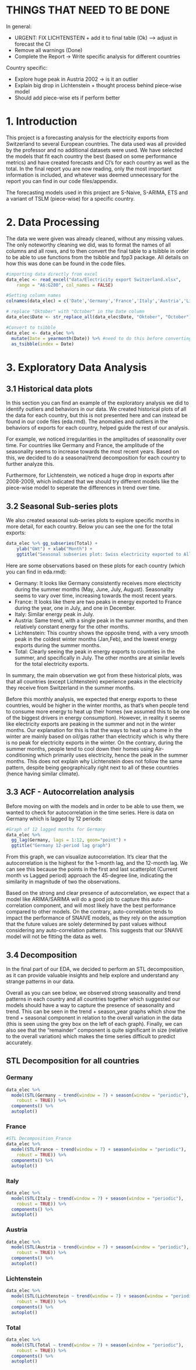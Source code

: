 
# THINGS THAT NEED TO BE DONE 

In general: 

- URGENT: FIX LICHTENSTEIN + add it to final table (Ok)
--> adjust in forecast the CI
- Remove all warnings (Done)
- Complete the Report -> Write specific analysis for different countries

Country specific:

- Explore huge peak in Austria 2002 -> is it an outlier 
- Explain big drop in Lichtenstein + thought process behind piece-wise model 
- Should add piece-wise ets if perform better

# 1. Introduction 

This project is a forecasting analysis for the electricity exports from Switzerland to several European countries. The data used was all provided by the professor and no additional datasets were used. We have selected the models that fit each country the best (based on some performance metrics) and have created forecasts and CI's for each country as well as the total. In the final report you are now reading, only the most important information is included, and whatever was deemed unnecessary for the report you can find in our code files/appendix. 

The forecasting models used in this project are S-Naive, S-ARIMA, ETS and a variant of TSLM (piece-wise) for a specific country. 


# 2. Data Processing 

The data we were given was already cleaned, without any missing values. The only noteworthy cleaning we did, was to format the names of all columns and all rows, and to then convert the final table to a tsibble in order to be able to use functions from the tsibble and fpp3 package. All details on how this was done can be found in the code files.

```r
#importing data directly from excel
data_elec <- read_excel("data/Electricity export Switzerland.xlsx", 
    range = "A6:G280", col_names = FALSE)

#Setting column names
colnames(data_elec) = c('Date','Germany','France','Italy','Austria','Lichtenstein','Total')

# replace "Oktober" with "October" in the Date column
data_elec$Date <- str_replace_all(data_elec$Date, "Oktober", "October")

#Convert to tsibble 
data_elec <- data_elec %>%
  mutate(Date = yearmonth(Date)) %>% #need to do this before converting to get proper format
  as_tsibble(index = Date)
```



# 3. Exploratory Data Analysis

## 3.1 Historical data plots 

In this section you can find an example of the exploratory analysis we did to identify outliers and behaviors in our data. We created historical plots of all the data for each country, but this is not presented here and can instead be found in our code files (eda.rmd). The anomalies and outliers in the behaviors of exports for each country, helped guide the rest of our analysis. 

For example, we noticed irregularities in the amplitudes of seasonality over time. For countries like Germany and France, the amplitude of the seasonality seems to increase towards the most recent years. Based on this, we decided to do a seasonal/trend decomposition for each country to further analyze this.

Furthermore, for Lichtenstein, we noticed a huge drop in exports after 2008-2009, which indicated that we should try different models like the piece-wise model to seperate the differences in trend over time. 

## 3.2 Seasonal Sub-series plots 

We also created seasonal sub-series plots to explore specific months in more detail, for each country. Below you can see the one for the total exports: 

```r
data_elec %>% gg_subseries(Total) +
    ylab("GWt") + xlab("Month") +
    ggtitle("Seasonal subseries plot: Swiss electricity exported to All countries")
```

Here are some observations based on these plots for each country (which you can find in eda.rmd):  

- Germany: It looks like Germany consistently receives more electricity during the summer months (May, June, July, August). Seasonality seems to vary over time, increasing towards the most recent years.
- France: It looks like there are two peaks in energy exported to France during the year, one in July, and one in December.  
- Italy: Similar energy peak in July.
- Austria: Same trend, with a single peak in the summer months, and then relatively constant energy for the other months.
- Lichtenstein: This country shows the opposite trend, with a very smooth peak in the coldest winter months (Jan,Feb), and the lowest energy exports during the summer months.  
- Total: Clearly seeing the peak in energy exports to countries in the summer, and specifically in July. The other months are at similar levels for the total electricity exports.

In summary, the main observation we got from these historical plots, was that all countries (except Lichtenstein) experience peaks in the electricity they receive from Switzerland in the summer months. 

Before this monthly analysis, we expected that energy exports to these countries, would be higher in the winter months, as that's when people tend to consume more energy to heat up their homes (we assumed this to be one of the biggest drivers in energy consumption). However, in reality it seems like electricity exports are peaking in the summer and not in the winter months. Our explanation for this is that the ways to heat up a home in the winter are mainly based on oil/gas rather than electricity which is why there is no peak for electricity exports in the winter. On the contrary, during the summer months, people tend to cool down their homes using Air-conditioning which primarily uses electricity, hence the peak in the summer months. This does not explain why Lichtenstein does not follow the same pattern, despite being geographically right next to all of these countries (hence having similar climate). 

## 3.3 ACF - Autocorrelation analysis

Before moving on with the models and in order to be able to use them, we wanted to check for autocorrelation in the time series. Here is data on Germany which is lagged by 12 periods:

```r
#Graph of 12 lagged months for Germany
data_elec %>% 
  gg_lag(Germany, lags = 1:12, geom="point") + 
  ggtitle("Germany 12-period lag graph")
```

From this graph, we can visualize autocorrelation. It's clear that the autocorrelation is the highest for the 1-month lag, and the 12-month lag. We can see this because the points in the first and last scatterplot (Current month vs Lagged period) approach the 45-degree line, indicating the similarity in magnitude of two the observations. 

Based on the strong and clear presence of autocorrelation, we expect that a model like ARIMA/SARIMA will do a good job to capture this auto-correlation component, and will most likely have the best performance compared to other models. On the contrary, auto-correlation tends to impact the performance of SNAIVE models, as they rely on the assumption that the future values are solely determined by past values without considering any auto-correlation patterns. This suggests that our SNAIVE model will not be fitting the data as well.

## 3.4 Decomposition

In the final part of our EDA, we decided to perform an STL decomposition, as it can provide valuable insights and help explore and understand any strange patterns in our data. 

Overall as you can see below, we observed strong seasonality and trend patterns in each country and all countries together which suggested our models should have a way to capture the presence of seasonality and trend. This can be seen in the trend + season_year graphs which show the trend + seasonal component in relation to the overall variation in the data (this is seen using the grey box on the left of each graph). Finally, we can also see that the "remainder" component is quite significant in size (relative to the overall variation) which makes the time series difficult to predict accurately.

## STL Decomposition for all countries {.tabset}
### **Germany**
```r
data_elec %>%
  model(STL(Germany ~ trend(window = 7) + season(window = "periodic"),
    robust = TRUE)) %>%
  components() %>%
  autoplot()
``` 

### **France**
```r
#STL Decomposition_France
data_elec %>%
  model(STL(France ~ trend(window = 7) + season(window = "periodic"),
    robust = TRUE)) %>%
  components() %>%
  autoplot()
```

### **Italy**
```r
data_elec %>%
  model(STL(Italy ~ trend(window = 7) + season(window = "periodic"),
    robust = TRUE)) %>%
  components() %>%
  autoplot()
```

### **Austria**
```r
data_elec %>%
  model(STL(Austria ~ trend(window = 7) + season(window = "periodic"),
    robust = TRUE)) %>%
  components() %>%
  autoplot()
```

### **Lichtenstein**
```r
data_elec %>%
  model(STL(Lichtenstein ~ trend(window = 7) + season(window = "periodic"),
    robust = TRUE)) %>%
  components() %>%
  autoplot()
```

### **Total**
```r
data_elec %>%
  model(STL(Total ~ trend(window = 7) + season(window = "periodic"),
    robust = TRUE)) %>%
  components() %>%
  autoplot()

```

